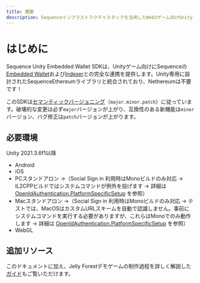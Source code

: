 ```yaml
---
title: 概要
description: Sequenceインフラストラクチャスタックを活用したWeb3ゲーム向けUnity SDKの概要ドキュメントです。
---
```


# はじめに
Sequence Unity Embedded Wallet SDKは、Unityゲーム向けにSequenceの[Embedded Wallet](/sdk/headless-wallet)および[Indexer](/api-references/indexer/overview)との完全な連携を提供します。Unity専用に設計されたSequenceEthereumライブラリと統合されており、Nethereumは不要です！

このSDKは[セマンティックバージョニング](https://semver.org/)（`major.minor.patch`）に従っています。破壊的な変更は必ず`major`バージョンが上がり、互換性のある新機能は`minor`バージョン、バグ修正は`patch`バージョンが上がります。

## 必要環境
Unity 2021.3.6f1以降
- Android
- iOS
- PCスタンドアロン →（Social Sign in 利用時はMonoビルドのみ対応 → IL2CPPビルドではシステムコマンドが例外を投げます → 詳細は [OpenIdAuthentication.PlatformSpecificSetup](https://github.com/0xsequence/sequence-unity/blob/master/Packages/Sequence-Unity/Sequence/SequenceSDK/Authentication/OpenIdAuthenticator.cs.cs#L244) を参照）
- Macスタンドアロン →（Social Sign in 利用時はMonoビルドのみ対応 → テストでは、MacOSはカスタムURLスキームを自動で認識しません。事前にシステムコマンドを実行する必要がありますが、これらはMonoでのみ動作します → 詳細は [OpenIdAuthentication.PlatformSpecificSetup](https://github.com/0xsequence/sequence-unity/blob/master/Packages/Sequence-Unity/Sequence/SequenceSDK/Authentication/OpenIdAuthenticator.cs#L244) を参照）
- WebGL

## 追加リソース
このドキュメントに加え、Jelly Forestデモゲームの制作過程を詳しく解説した[ガイド](/guides/jelly-forest-unity-guide)もご覧いただけます。